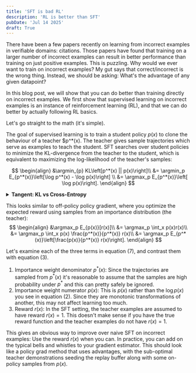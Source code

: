 ```yaml
---
title: 'SFT is bad RL'
description: 'RL is better than SFT'
pubDate: 'Jul 14 2025'
draft: True
---
```


There have been a few papers recently on learning from incorrect examples in verifiable domains: citations.
Those papers have found that training on a larger number of incorrect examples can result in better performance than training on just positive examples.
This is puzzling. Why would we ever want to train on incorrect examples?
My gut says that correct/incorrect is the wrong thing. Instead, we should be asking: What's the advantage of any given datapoint?

In this blog post, we will show that you can do better than training directly on incorrect examples.
We first show that supervised learning on incorrect examples is an instance of reinforcement learning (RL),
and that we can do better by actually following RL basics.

Let's go straight to the math (it's simple).

The goal of supervised learning is to train a student policy $p(x)$ to clone the behaviour of a teacher $p^*(x).
The teacher gives sample trajectories which serve as examples to teach the student.
SFT searches over student policies to minimize the KL-divergence from the teacher to the student, which is equivalent to maximizing the log-likelihood of the teacher's samples:

$$
\begin{align}
&\argmin_{p} KL\left[p^*(x) || p(x)\right]\\
&= \argmin_p E_{p^*(x)}\left[\log p^*(x) - \log p(x)\right] \\
&= \argmax_p E_{p^*(x)}\left[ \log p(x)\right].
\end{align}
$$


<details class="highlights">
<summary><b>Tangent: KL vs Cross-Entropy</b></summary>
<div style="padding-top: 10px;">
The differences between equation (2) and (3) are interesting.
We used to normally only see (3) in traditional ML, where we were learning from Human teachers.
We usually do not have access to calibrated probabilities of human demonstrations.
But nowadays, we have actually have a lot of teacher models in the form of open weight LLMs, letting us optimize (2).
Utilizing teacher probabilities might help with training sample complexity.
Imagine what the optimal student policy looks like for each equation when you only have a single example from the teacher.
</div>
</details>

This looks similar to off-policy policy gradient, where you optimize the expected reward using samples from an importance distribution (the teacher):
$$
\begin{align}
&\argmax_p E_{p(x)}[r(x)]\\
&= \argmax_p \int_x p(x)r(x)\\
&= \argmax_p \int_x p(x) \frac{p^*(x)}{p^*(x)} r(x)\\
&= \argmax_p E_{p^*(x)}\left[\frac{p(x)}{p^*(x)} r(x)\right].
\end{align}
$$

Let's examine each of the three terms in equation (7), and contrast them with equation (3).
1. Importance weight denominator $p^*(x)$: Since the trajectories are sampled from $p^*(x)$ it's reasonable to assume that the samples are high probability under $p^*$ and this can pretty safely be ignored.
2. Importance weight numerator $p(x)$: This is $p(x)$ rather than the $\log p(x)$ you see in equation (2). Since they are monotonic transformations of another, this may not affect learning too much.
3. Reward $r(x)$: In the SFT setting, the teacher examples are assumed to have reward $r(x)=1$. This doesn't make sense if you have the true reward function and the teacher examples do not have $r(x)=1$.

This gives an obvious way to improve over naive SFT on incorrect examples: Use the reward $r(x)$ when you can.
In practice, you can add on the typical bells and whistles to your gradient estimator. This should look like a policy grad method that uses advantages, with the sub-optimal teacher
demonstrations seeding the replay buffer along with some on-policy samples from $p(x)$.
